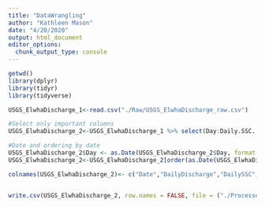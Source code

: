 ```yaml
---
title: "DataWrangling"
author: "Kathleen Mason"
date: "4/20/2020"
output: html_document
editor_options: 
  chunk_output_type: console
---
```


```r
getwd()
library(dplyr)
library(tidyr)
library(tidyverse)

USGS_ElwhaDischarge_1<-read.csv("./Raw/USGS_ElwhaDischarge_raw.csv")
```

```r

#Select only important columns
USGS_ElwhaDischarge_2<-USGS_ElwhaDischarge_1 %>% select(Day:Daily.SSC..mg.L., Daily.Suspended.Sediment.Load..tonnes.:Daily.SS.Load.of.sand..tonnes.)

#Date and ordering by date
USGS_ElwhaDischarge_2$Day <- as.Date(USGS_ElwhaDischarge_2$Day, format = "%m/%d/%Y")
USGS_ElwhaDischarge_2<-USGS_ElwhaDischarge_2[order(as.Date(USGS_ElwhaDischarge_2$Day, format="%Y-%m-%d")),]


```

```r

colnames(USGS_ElwhaDischarge_2)<- c("Date","DailyDischarge","DailySSC", "DailySuspendedSediment", "DailySSfines", "DailySSsand")



```

```r

write.csv(USGS_ElwhaDischarge_2, row.names = FALSE, file = ("./Processed/USGS_ElwhaRiver_processed.csv"))

```


